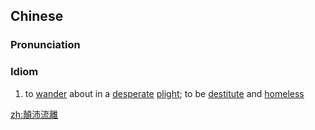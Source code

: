 ==Chinese==
{{zh-forms|s=颠沛流离|type=22}}

===Pronunciation===
{{zh-pron
|m=diānpèiliúlí
|c=din1 pui3 lau4 lei4
|cat=id
}}

===Idiom===
{{zh-idiom}}

# to [[wander]] about in a [[desperate]] [[plight]]; to be [[destitute]] and [[homeless]]
#: {{zh-x|她 從 此 過 上 了 顛沛流離 的 生活。|From now on she'll lead the life of a '''vigrant'''.}}

[[zh:顛沛流離]]
